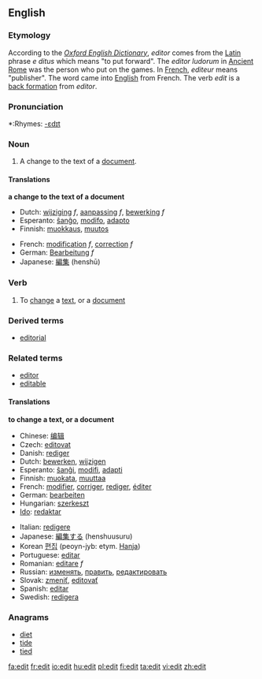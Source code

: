 ==English==
=== Etymology ===

According to the ''[[Oxford English Dictionary]]'', ''editor'' comes from the [[Latin]] phrase ''e ditus'' which means "to put forward".  The ''editor ludorum'' in [[Ancient Rome]] was the person who put on the games.  In [[French language|French]], ''editeur'' means "publisher".  The word came into [[English language|English]] from French.   The verb ''edit'' is a [[back formation]] from ''editor''.

===Pronunciation===
*:Rhymes: [[Rhymes:English:-ɛdɪt|-ɛdɪt]]

===Noun===
{{en-noun}}

#A change to the text of a [[document]].

====Translations====
'''a change to the text of a document'''
{{top}}
*Dutch: [[wijziging]] ''f'', [[aanpassing]] ''f'', [[bewerking]] ''f''
*Esperanto: [[ŝanĝo]], [[modifo]], [[adapto]]
*Finnish: [[muokkaus]], [[muutos]]
{{mid}}
*French: [[modification]] ''f'', [[correction]] ''f''
*German: [[Bearbeitung]] ''f''
*Japanese: [[編集]] (henshū)
{{bottom}}

===Verb===
{{en-verb}}

#To [[change]] a [[text]], or a [[document]]

===Derived terms===
*[[editorial]]

===Related terms===
*[[editor]]
*[[editable]]

====Translations====
'''to change a text, or a document'''
{{top}}
*Chinese: [[编辑]]
*Czech: [[editovat]]
*Danish: [[rediger]]
*Dutch: [[bewerken]], [[wijzigen]]
*Esperanto: [[ŝanĝi]], [[modifi]], [[adapti]]
*Finnish: [[muokata]], [[muuttaa]]
*French: [[modifier]], [[corriger]], [[rediger]], [[éditer]]
*German: [[bearbeiten]]
*Hungarian: [[szerkeszt]]
*[[Ido]]: [[redaktar]]
{{mid}}
*Italian: [[redigere]]
*Japanese: [[編集する]] (henshuusuru)
*Korean [[편집]] (peoyn-jyb: etym. [[Hanja]])
*Portuguese: [[editar]]
*Romanian: [[editare]] ''f''
*Russian:  [[изменять]], [[править]], [[редактировать]]
*Slovak:  [[zmeniť]], [[editovať]]
*Spanish: [[editar]]
*Swedish: [[redigera]]
{{bottom}}

===Anagrams===
*[[diet]]
*[[tide]]
*[[tied]]

[[fa:edit]]
[[fr:edit]]
[[io:edit]]
[[hu:edit]]
[[pl:edit]]
[[fi:edit]]
[[ta:edit]]
[[vi:edit]]
[[zh:edit]]